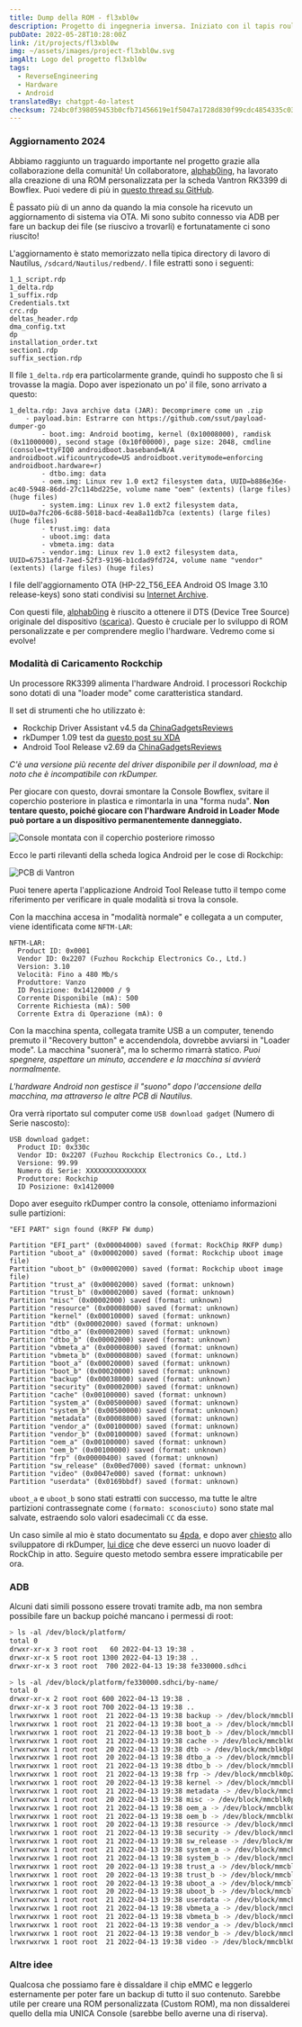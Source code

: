 ```yaml
---
title: Dump della ROM - fl3xbl0w
description: Progetto di ingegneria inversa. Iniziato con il tapis roulant Bowflex Treadmill 22, ma si è poi generalizzato per qualsiasi macchina con Android venduta da Nautilus Inc. (Nautilus, Bowflex, Schwinn).
pubDate: 2022-05-28T10:28:00Z
link: /it/projects/fl3xbl0w
img: ~/assets/images/project-fl3xbl0w.svg
imgAlt: Logo del progetto fl3xbl0w
tags:
  - ReverseEngineering
  - Hardware
  - Android
translatedBy: chatgpt-4o-latest
checksum: 724bc0f398059453b0cfb71456619e1f5047a1728d830f99cdc4854335c03197
---
```



### Aggiornamento 2024

Abbiamo raggiunto un traguardo importante nel progetto grazie alla collaborazione della comunità! Un collaboratore, [alphab0ing](https://github.com/alphab0ing), ha lavorato alla creazione di una ROM personalizzata per la scheda Vantron RK3399 di Bowflex. Puoi vedere di più in [questo thread su GitHub](https://github.com/barrenechea/barrenechea-website/issues/20).

È passato più di un anno da quando la mia console ha ricevuto un aggiornamento di sistema via OTA. Mi sono subito connesso via ADB per fare un backup dei file (se riuscivo a trovarli) e fortunatamente ci sono riuscito!

L'aggiornamento è stato memorizzato nella tipica directory di lavoro di Nautilus, `/sdcard/Nautilus/redbend/`. I file estratti sono i seguenti:

```
1_1_script.rdp
1_delta.rdp
1_suffix.rdp
Credentials.txt
crc.rdp
deltas_header.rdp
dma_config.txt
dp
installation_order.txt
section1.rdp
suffix_section.rdp
```

Il file `1_delta.rdp` era particolarmente grande, quindi ho supposto che lì si trovasse la magia. Dopo aver ispezionato un po' il file, sono arrivato a questo:

```
1_delta.rdp: Java archive data (JAR): Decomprimere come un .zip
	- payload.bin: Estrarre con https://github.com/ssut/payload-dumper-go
		- boot.img: Android bootimg, kernel (0x10008000), ramdisk (0x11000000), second stage (0x10f00000), page size: 2048, cmdline (console=ttyFIQ0 androidboot.baseband=N/A androidboot.wificountrycode=US androidboot.veritymode=enforcing androidboot.hardware=r)
		- dtbo.img: data
		- oem.img: Linux rev 1.0 ext2 filesystem data, UUID=b886e36e-ac40-5948-86dd-27c114bd225e, volume name "oem" (extents) (large files) (huge files)
		- system.img: Linux rev 1.0 ext2 filesystem data, UUID=0a7fc206-6c88-5018-bacd-4ea8a11db7ca (extents) (large files) (huge files)
		- trust.img: data
		- uboot.img: data
		- vbmeta.img: data
		- vendor.img: Linux rev 1.0 ext2 filesystem data, UUID=67531afd-7aed-52f3-9196-b1cdad9fd724, volume name "vendor" (extents) (large files) (huge files)
```

I file dell'aggiornamento OTA (HP-22_T56_EEA Android OS Image 3.10 release-keys) sono stati condivisi su [Internet Archive](https://archive.org/download/HP-22_T56_EEA).

Con questi file, [alphab0ing](https://github.com/alphab0ing) è riuscito a ottenere il DTS (Device Tree Source) originale del dispositivo ([scarica](/HP-22_T56_EEA.dts)). Questo è cruciale per lo sviluppo di ROM personalizzate e per comprendere meglio l'hardware. Vedremo come si evolve!

### Modalità di Caricamento Rockchip

Un processore RK3399 alimenta l'hardware Android. I processori Rockchip sono dotati di una "loader mode" come caratteristica standard.

Il set di strumenti che ho utilizzato è:

- Rockchip Driver Assistant v4.5 da [ChinaGadgetsReviews](https://chinagadgetsreviews.com/?s=Rockchip+Driver+Assistant)
- rkDumper 1.09 test da [questo post su XDA](https://forum.xda-developers.com/t/tool-rkdumper-utility-for-backup-firmware-of-rockchips-devices.2915363/page-9#post-84229591)
- Android Tool Release v2.69 da [ChinaGadgetsReviews](https://chinagadgetsreviews.com/?s=android+tool+release)

_C'è una versione più recente del driver disponibile per il download, ma è noto che è incompatibile con rkDumper._

Per giocare con questo, dovrai smontare la Console Bowflex, svitare il coperchio posteriore in plastica e rimontarla in una "forma nuda".
**Non tentare questo, poiché giocare con l'hardware Android in Loader Mode può portare a un dispositivo permanentemente danneggiato.**

<Image
  src={ConsoleMounted}
  alt="Console montata con il coperchio posteriore rimosso"
  format="webp"
/>

Ecco le parti rilevanti della scheda logica Android per le cose di Rockchip:

<Image src={VantronPCB} alt="PCB di Vantron" format="webp" />

Puoi tenere aperta l'applicazione Android Tool Release tutto il tempo come riferimento per verificare in quale modalità si trova la console.

Con la macchina accesa in "modalità normale" e collegata a un computer, viene identificata come `NFTM-LAR`:

```
NFTM-LAR:
  Product ID: 0x0001
  Vendor ID: 0x2207 (Fuzhou Rockchip Electronics Co., Ltd.)
  Version: 3.10
  Velocità: Fino a 480 Mb/s
  Produttore: Vanzo
  ID Posizione: 0x14120000 / 9
  Corrente Disponibile (mA): 500
  Corrente Richiesta (mA): 500
  Corrente Extra di Operazione (mA): 0
```

Con la macchina spenta, collegata tramite USB a un computer, tenendo premuto il "Recovery button" e accendendola, dovrebbe avviarsi in "Loader mode". La macchina "suonerà", ma lo schermo rimarrà statico. _Puoi spegnere, aspettare un minuto, accendere e la macchina si avvierà normalmente._

_L'hardware Android non gestisce il "suono" dopo l'accensione della macchina, ma attraverso le altre PCB di Nautilus._

Ora verrà riportato sul computer come `USB download gadget` (Numero di Serie nascosto):

```
USB download gadget:
  Product ID: 0x330c
  Vendor ID: 0x2207 (Fuzhou Rockchip Electronics Co., Ltd.)
  Versione: 99.99
  Numero di Serie: XXXXXXXXXXXXXXX
  Produttore: Rockchip
  ID Posizione: 0x14120000
```

Dopo aver eseguito rkDumper contro la console, otteniamo informazioni sulle partizioni:

```
"EFI PART" sign found (RKFP FW dump)

Partition "EFI_part" (0x00004000) saved (format: RockChip RKFP dump)
Partition "uboot_a" (0x00002000) saved (format: Rockchip uboot image file)
Partition "uboot_b" (0x00002000) saved (format: Rockchip uboot image file)
Partition "trust_a" (0x00002000) saved (format: unknown)
Partition "trust_b" (0x00002000) saved (format: unknown)
Partition "misc" (0x00002000) saved (format: unknown)
Partition "resource" (0x00008000) saved (format: unknown)
Partition "kernel" (0x00010000) saved (format: unknown)
Partition "dtb" (0x00002000) saved (format: unknown)
Partition "dtbo_a" (0x00002000) saved (format: unknown)
Partition "dtbo_b" (0x00002000) saved (format: unknown)
Partition "vbmeta_a" (0x00000800) saved (format: unknown)
Partition "vbmeta_b" (0x00000800) saved (format: unknown)
Partition "boot_a" (0x00020000) saved (format: unknown)
Partition "boot_b" (0x00020000) saved (format: unknown)
Partition "backup" (0x00038000) saved (format: unknown)
Partition "security" (0x00002000) saved (format: unknown)
Partition "cache" (0x00100000) saved (format: unknown)
Partition "system_a" (0x00500000) saved (format: unknown)
Partition "system_b" (0x00500000) saved (format: unknown)
Partition "metadata" (0x00008000) saved (format: unknown)
Partition "vendor_a" (0x00100000) saved (format: unknown)
Partition "vendor_b" (0x00100000) saved (format: unknown)
Partition "oem_a" (0x00100000) saved (format: unknown)
Partition "oem_b" (0x00100000) saved (format: unknown)
Partition "frp" (0x00000400) saved (format: unknown)
Partition "sw_release" (0x00ed7000) saved (format: unknown)
Partition "video" (0x0047e000) saved (format: unknown)
Partition "userdata" (0x0169bbdf) saved (format: unknown)
```

`uboot_a` e `uboot_b` sono stati estratti con successo, ma tutte le altre partizioni contrassegnate come `(formato: sconosciuto)` sono state mal salvate, estraendo solo valori esadecimali `CC` da esse.

Un caso simile al mio è stato documentato su [4pda](https://4pda.to/forum/index.php?s=&showtopic=614530&view=findpost&p=102427030), e dopo aver [chiesto](https://forum.xda-developers.com/t/tool-rkdumper-utility-for-backup-firmware-of-rockchips-devices.2915363/page-11#post-86678625) allo sviluppatore di rkDumper, [lui dice](https://forum.xda-developers.com/t/tool-rkdumper-utility-for-backup-firmware-of-rockchips-devices.2915363/page-11#post-86687085) che deve esserci un nuovo loader di RockChip in atto. Seguire questo metodo sembra essere impraticabile per ora.

### ADB

Alcuni dati simili possono essere trovati tramite adb, ma non sembra possibile fare un backup poiché mancano i permessi di root:

```sh
> ls -al /dev/block/platform/
total 0
drwxr-xr-x 3 root root   60 2022-04-13 19:38 .
drwxr-xr-x 5 root root 1300 2022-04-13 19:38 ..
drwxr-xr-x 3 root root  700 2022-04-13 19:38 fe330000.sdhci
```

```sh
> ls -al /dev/block/platform/fe330000.sdhci/by-name/
total 0
drwxr-xr-x 2 root root 600 2022-04-13 19:38 .
drwxr-xr-x 3 root root 700 2022-04-13 19:38 ..
lrwxrwxrwx 1 root root  21 2022-04-13 19:38 backup -> /dev/block/mmcblk0p15
lrwxrwxrwx 1 root root  21 2022-04-13 19:38 boot_a -> /dev/block/mmcblk0p13
lrwxrwxrwx 1 root root  21 2022-04-13 19:38 boot_b -> /dev/block/mmcblk0p14
lrwxrwxrwx 1 root root  21 2022-04-13 19:38 cache -> /dev/block/mmcblk0p17
lrwxrwxrwx 1 root root  20 2022-04-13 19:38 dtb -> /dev/block/mmcblk0p8
lrwxrwxrwx 1 root root  20 2022-04-13 19:38 dtbo_a -> /dev/block/mmcblk0p9
lrwxrwxrwx 1 root root  21 2022-04-13 19:38 dtbo_b -> /dev/block/mmcblk0p10
lrwxrwxrwx 1 root root  21 2022-04-13 19:38 frp -> /dev/block/mmcblk0p25
lrwxrwxrwx 1 root root  20 2022-04-13 19:38 kernel -> /dev/block/mmcblk0p7
lrwxrwxrwx 1 root root  21 2022-04-13 19:38 metadata -> /dev/block/mmcblk0p20
lrwxrwxrwx 1 root root  20 2022-04-13 19:38 misc -> /dev/block/mmcblk0p5
lrwxrwxrwx 1 root root  21 2022-04-13 19:38 oem_a -> /dev/block/mmcblk0p23
lrwxrwxrwx 1 root root  21 2022-04-13 19:38 oem_b -> /dev/block/mmcblk0p24
lrwxrwxrwx 1 root root  20 2022-04-13 19:38 resource -> /dev/block/mmcblk0p6
lrwxrwxrwx 1 root root  21 2022-04-13 19:38 security -> /dev/block/mmcblk0p16
lrwxrwxrwx 1 root root  21 2022-04-13 19:38 sw_release -> /dev/block/mmcblk0p26
lrwxrwxrwx 1 root root  21 2022-04-13 19:38 system_a -> /dev/block/mmcblk0p18
lrwxrwxrwx 1 root root  21 2022-04-13 19:38 system_b -> /dev/block/mmcblk0p19
lrwxrwxrwx 1 root root  20 2022-04-13 19:38 trust_a -> /dev/block/mmcblk0p3
lrwxrwxrwx 1 root root  20 2022-04-13 19:38 trust_b -> /dev/block/mmcblk0p4
lrwxrwxrwx 1 root root  20 2022-04-13 19:38 uboot_a -> /dev/block/mmcblk0p1
lrwxrwxrwx 1 root root  20 2022-04-13 19:38 uboot_b -> /dev/block/mmcblk0p2
lrwxrwxrwx 1 root root  21 2022-04-13 19:38 userdata -> /dev/block/mmcblk0p28
lrwxrwxrwx 1 root root  21 2022-04-13 19:38 vbmeta_a -> /dev/block/mmcblk0p11
lrwxrwxrwx 1 root root  21 2022-04-13 19:38 vbmeta_b -> /dev/block/mmcblk0p12
lrwxrwxrwx 1 root root  21 2022-04-13 19:38 vendor_a -> /dev/block/mmcblk0p21
lrwxrwxrwx 1 root root  21 2022-04-13 19:38 vendor_b -> /dev/block/mmcblk0p22
lrwxrwxrwx 1 root root  21 2022-04-13 19:38 video -> /dev/block/mmcblk0p27
```

### Altre idee

Qualcosa che possiamo fare è dissaldare il chip eMMC e leggerlo esternamente per poter fare un backup di tutto il suo contenuto. Sarebbe utile per creare una ROM personalizzata (Custom ROM), ma non dissalderei quello della mia UNICA Console (sarebbe bello averne una di riserva).
